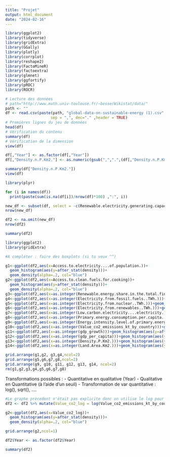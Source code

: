 ```yaml
---
title: "Projet"
output: html_document
date: "2024-02-16"
---
```


```r
library(ggplot2)
library(tidyverse)
library(gridExtra)
library(GGally)
library(plotly)
library(corrplot)
library(reshape2)
library(FactoMineR) 
library(factoextra)
library(glmnet) 
library(ggfortify)
library(pROC)
library(ROCR)
```


```r
# Lecture des données
# path="http://www.math.univ-toulouse.fr/~besse/Wikistat/data/"
path <- ""
df <- read.csv(paste(path, "global-data-on-sustainable-energy (1).csv", sep = ""),
                    sep = ",", dec="." ,header = TRUE)
# Premières lignes du jeu de données
head(df)
# Vérification du contenu
summary(df)
# Vérification de la dimension
view(df)
```


```r
df[,"Year"] <- as.factor(df[,"Year"])
df[,"Density.n.P.Km2."] <- as.numeric(gsub(",",".",(df[,"Density.n.P.Km2."])))

summary(df["Density.n.P.Km2."])
view(df)
```

```r
library(plyr)
```


```r
for (i in names(df))
  print(paste(sum(is.na(df[i])/nrow(df)*100) ,":", i))
```
```r
new_df <- subset(df, select = -c(Renewable.electricity.generating.capacity.per.capita, Financial.flows.to.developing.countries..US..., Renewables....equivalent.primary.energy.))
nrow(new_df)
```

```r
df2 <- na.omit(new_df)
nrow(df2)
```

```r
summary(df2)
```


```r
library(ggplot2)
library(gridExtra)

#A compléter : faire des boxplots (si tu veux ^^)

g1<-ggplot(df2,aes(x=Access.to.electricity....of.population.))+
  geom_histogram(aes(y=after_stat(density)))+
  geom_density(alpha=.2, col="blue") 
g2<-ggplot(df2,aes(x=Access.to.clean.fuels.for.cooking))+
  geom_histogram(aes(y=after_stat(density)))+
  geom_density(alpha=.2, col="blue") 
g3<-ggplot(df2,aes(x=as.integer(Renewable.energy.share.in.the.total.final.energy.consumption....)))+geom_histogram(aes(y=after_stat(density)))+geom_density(alpha=.2, col="blue") 
g4<-ggplot(df2,aes(x=as.integer(Electricity.from.fossil.fuels..TWh.)))+geom_histogram(aes(y=after_stat(density)))+geom_density(alpha=.2, col="blue") 
g5<-ggplot(df2,aes(x=as.integer(Electricity.from.nuclear..TWh.)))+geom_histogram(aes(y=after_stat(density)))+geom_density(alpha=.2, col="blue") 
g6<-ggplot(df2,aes(x=as.integer(Electricity.from.renewables..TWh.)))+geom_histogram(aes(y=after_stat(density)))+geom_density(alpha=.2, col="blue") 
g7<-ggplot(df2,aes(x=as.integer(Low.carbon.electricity....electricity.)))+geom_histogram(aes(y=after_stat(density)))+geom_density(alpha=.2, col="blue") 
g8<-ggplot(df2,aes(x=as.integer(Primary.energy.consumption.per.capita..kWh.person.)))+geom_histogram(aes(y=after_stat(density)))+geom_density(alpha=.2, col="blue") 
g9<-ggplot(df2,aes(x=as.integer(Energy.intensity.level.of.primary.energy..MJ..2017.PPP.GDP.)))+geom_histogram(aes(y=after_stat(density)))+geom_density(alpha=.2, col="blue") 
g10<-ggplot(df2,aes(x=as.integer(Value_co2_emissions_kt_by_country)))+geom_histogram(aes(y=after_stat(density)))+geom_density(alpha=.2, col="blue") 
g11<-ggplot(df2,aes(x=as.integer(gdp_growth)))+geom_histogram(aes(y=after_stat(density)))+geom_density(alpha=.2, col="blue") 
g12<-ggplot(df2,aes(x=as.integer(gdp_per_capita)))+geom_histogram(aes(y=after_stat(density)))+geom_density(alpha=.2, col="blue") 
g13<-ggplot(df2,aes(x=as.integer(Density.P.Km2.)))+geom_histogram(aes(y=after_stat(density)))+geom_density(alpha=.2, col="blue") 
g14<-ggplot(df2,aes(x=as.integer(Land.Area.Km2.)))+geom_histogram(aes(y=after_stat(density)))+geom_density(alpha=.2, col="blue") 

grid.arrange(g1,g2, g3,g4,ncol=2)
grid.arrange(g5,g6,g7,g8,ncol=2)
grid.arrange(g9, g10, g11, g12, g13, g14, ncol=2)
rm(g1,g2,g3,g4,g5,g6,g7,g8)
```
Transformations possibles : 
- Quantitative en qualitative (Year)
- Qualitative en Quantitative (à l'aide d'un seuil)
- Transformation de var quantitative : log(), sqrt(), ....


```r
#Le graphe précedent n'était pas explicite donc on utilise le log pour visualiser des var qui ont des ordres de grandeurs différents
df2 <- df2 %>% mutate(Value_co2_log = log(Value_co2_emissions_kt_by_country))

g2<-ggplot(df2,aes(x=Value_co2_log))+
  geom_histogram(aes(y=after_stat(density)))+
  geom_density(alpha=.2, col="blue") 

grid.arrange(g2,ncol=1)

df2$Year <- as.factor(df2$Year)
```


```r
summary(df2)
```

